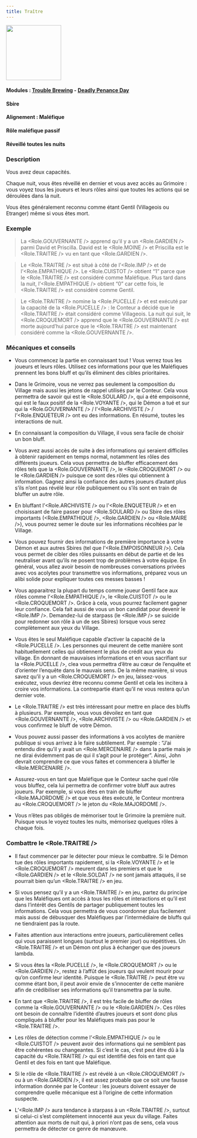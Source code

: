 ```yaml
---
title: Traître
---
```



<img src='/img/blood-on-the-clocktower/roles/traitre.png' height='150' />

#### Modules : [Trouble Brewing](../modules/trouble-brewing) - [Deadly Penance Day](../modules/deadly-penance-day)
#### Sbire
#### Alignement : Maléfique
#### Rôle maléfique passif
#### Réveillé toutes les nuits

### Description
Vous avez deux capacités. 

Chaque nuit, vous êtes réveillé en dernier et vous avez accès au Grimoire : vous voyez tous les joueurs et leurs rôles ainsi que toutes les actions qui se déroulées dans la nuit.  

Vous êtes généralement reconnu comme étant Gentil (Villageois ou Etranger) même si vous êtes mort.

### Exemple 
> La <Role.GOUVERNANTE /> apprend qu’il y a un <Role.GARDIEN /> parmi David et Priscilla. David est le <Role.MOINE /> et Priscilla est le <Role.TRAITRE /> vu en tant que <Role.GARDIEN />.

> Le <Role.TRAITRE /> est situé à côté de l’<Role.IMP /> et de l’<Role.EMPATHIQUE />. Le <Role.CUISTOT /> obtient “1” parce que le <Role.TRAITRE /> est considéré comme Maléfique. Plus tard dans la nuit, l’<Role.EMPATHIQUE /> obtient “0” car cette fois, le <Role.TRAITRE /> est considéré comme Gentil.

> Le <Role.TRAITRE /> nomine la <Role.PUCELLE /> et est exécuté par la capacité de la <Role.PUCELLE /> : le Conteur a décidé que le <Role.TRAITRE /> était considéré comme Villageois. La nuit qui suit, le <Role.CROQUEMORT /> apprend que le <Role.GOUVERNANTE /> est morte aujourd’hui parce que le <Role.TRAITRE /> est maintenant considéré comme la <Role.GOUVERNANTE />.


### Mécaniques et conseils
- Vous commencez la partie en connaissant tout ! Vous verrez tous les joueurs et leurs rôles. Utilisez ces informations pour que les Maléfiques prennent les bons bluff et qu’ils éliminent des cibles prioritaires.

- Dans le Grimoire, vous ne verrez pas seulement la composition du Village mais aussi les jetons de rappel utilisés par le Conteur. Cela vous permettra de savoir qui est le <Role.SOULARD />, qui a été empoisonné, qui est le faux positif de la <Role.VOYANTE />, qui le Démon a tué et sur qui la <Role.GOUVERNANTE /> / l’<Role.ARCHIVISTE /> / l’<Role.ENQUETEUR /> ont eu des informations. En résumé, toutes les interactions de nuit. 

- En connaissant la composition du Village, il vous sera facile de choisir un bon bluff.

- Vous avez aussi accès de suite à des informations qui seraient difficiles à obtenir rapidement en temps normal, notamment les rôles des différents joueurs. Cela vous permettra de bluffer efficacement des rôles tels que la <Role.GOUVERNANTE />, le <Role.CROQUEMORT /> ou le <Role.GARDIEN /> puisque ce sont des rôles qui obtiennent à information. Gagnez ainsi la confiance des autres joueurs d’autant plus s’ils n’ont pas révélé leur rôle publiquement ou s’ils sont en train de bluffer un autre rôle.

- En bluffant l’<Role.ARCHIVISTE /> ou l'<Role.ENQUETEUR /> et en choisissant de faire passer pour <Role.SOULARD /> ou Sbire des rôles importants (<Role.EMPATHIQUE />, <Role.GARDIEN /> ou <Role.MAIRE />), vous pourrez semer le doute sur les informations récoltées par le Village.  

- Vous pouvez fournir des informations de première importance à votre Démon et aux autres Sbires (tel que l’<Role.EMPOISONNEUR />). Cela vous permet de cibler des rôles puissants en début de partie et de les neutraliser avant qu’ils ne posent trop de problèmes à votre équipe. En général, vous allez avoir besoin de nombreuses conversations privées avec vos acolytes pour transmettre vos informations, préparez vous un alibi solide pour expliquer toutes ces messes basses !

- Vous apparaitrez la plupart du temps comme joueur Gentil face aux rôles comme l’<Role.EMPATHIQUE />, le <Role.CUISTOT /> ou le <Role.CROQUEMORT />. Grâce à cela, vous pourrez facilement gagner leur confiance. Cela fait aussi de vous un bon candidat pour devenir le <Role.IMP />. Demandez-lui de starpass (le <Role.IMP /> se suicide pour redonner son rôle à un de ses Sbires) lorsque vous serez complètement aux yeux du Village.

- Vous êtes le seul Maléfique capable d’activer la capacité de la <Role.PUCELLE />. Les personnes qui meurent de cette manière sont habituellement celles qui obtiennent le plus de crédit aux yeux du village. En donnant de mauvaises informations et en vous sacrifiant sur la <Role.PUCELLE />, clea vous permettra d’être au cœur de l’enquête et d’orienter l’enquête dans le mauvais sens. De la même manière, si vous savez qu’il y a un <Role.CROQUEMORT /> en jeu, laissez-vous exécutez, vous devriez être reconnu comme Gentil et cela les incitera à croire vos informations. La contrepartie étant qu’il ne vous restera qu’un dernier vote. 

- Le <Role.TRAITRE /> est très intéressant pour mettre en place des bluffs à plusieurs. Par exemple, vous vous dévoilez en tant que <Role.GOUVERNANTE />, <Role.ARCHIVISTE /> ou <Role.GARDIEN /> et vous confirmez le bluff de votre Démon.

- Vous pouvez aussi passer des informations à vos acolytes de manière publique si vous arrivez à le faire subtilement. Par exemple : “J’ai entendu dire qu’il y avait un <Role.MERCENAIRE /> dans la partie mais je ne dirai évidemment pas de qui il s’agit pour le protéger”. Ainsi, John devrait comprendre ce que vous faites et commencera à bluffer le <Role.MERCENAIRE />.

- Assurez-vous en tant que Maléfique que le Conteur sache quel rôle vous bluffez, cela lui permettra de confirmer votre bluff aux autres joueurs. Par exemple, si vous êtes en train de bluffer <Role.MAJORDOME /> et que vous êtes exécuté, le Conteur montrera au <Role.CROQUEMORT /> le jeton du <Role.MAJORDOME />.

- Vous n’êtes pas obligés de mémoriser tout le Grimoire la première nuit. Puisque vous le voyez toutes les nuits, mémorisez quelques rôles à chaque fois.
 
### Combattre le <Role.TRAITRE />
- Il faut commencer par le détecter pour mieux le combattre. Si le Démon tue des rôles importants rapidement, si la <Role.VOYANTE /> et le <Role.CROQUEMORT /> meurent dans les premiers et que le <Role.GARDIEN /> et le <Role.SOLDAT /> ne sont jamais attaqués, il se pourrait bien qu’un <Role.TRAITRE /> en jeu.

- Si vous pensez qu’il y a un <Role.TRAITRE /> en jeu, partez du principe que les Maléfiques ont accès à tous les rôles et interactions et qu’il est dans l’intérêt des Gentils de partager publiquement toutes les informations. Cela vous permettra de vous coordonner plus facilement mais aussi de débusquer des Maléfiques par l’intermédiaire de bluffs qui ne tiendraient pas la route.

- Faites attention aux interactions entre joueurs, particulièrement celles qui vous paraissent longues (surtout le premier jour) ou répétitives. Un <Role.TRAITRE /> et un Démon ont plus à échanger que des joueurs lambda.

- Si vous êtes la <Role.PUCELLE />, le <Role.CROQUEMORT /> ou le <Role.GARDIEN />, restez à l’affût des joueurs qui veulent mourir pour qu’on confirme leur identité. Puisque le <Role.TRAITRE /> peut être vu comme étant bon, il peut avoir envie de s’innocenter de cette manière afin de crédibiliser ses informations qu’il transmettra par la suite.

- En tant que <Role.TRAITRE />, il est très facile de bluffer de rôles comme la <Role.GOUVERNANTE /> ou le <Role.GARDIEN />. Ces rôles ont besoin de connaître l’identité d’autres joueurs et sont donc plus compliqués à bluffer pour les Maléfiques mais pas pour le <Role.TRAITRE />. 


- Les rôles de détection comme l’<Role.EMPATHIQUE /> ou le <Role.CUISTOT /> peuvent avoir des informations qui ne semblent pas être cohérentes ou changeantes. Si c’est le cas, c’est peut être dû à  la capacité du <Role.TRAITRE /> qui est identifié des fois en tant que Gentil et des fois en tant que Maléfique.

- Si le rôle de <Role.TRAITRE /> est révélé à un <Role.CROQUEMORT /> ou à un <Role.GARDIEN />, il est assez probable que ce soit une fausse information donnée par le Conteur : les joueurs doivent essayer de comprendre quelle mécanique est à l’origine de cette information suspecte.

- L’<Role.IMP /> aura tendance à starpass à un <Role.TRAITRE />, surtout si celui-ci s’est complètement innocenté aux yeux du village. Faites attention aux morts de nuit qui, à priori n’ont pas de sens, cela vous permettra de détecter ce genre de manœuvre.
